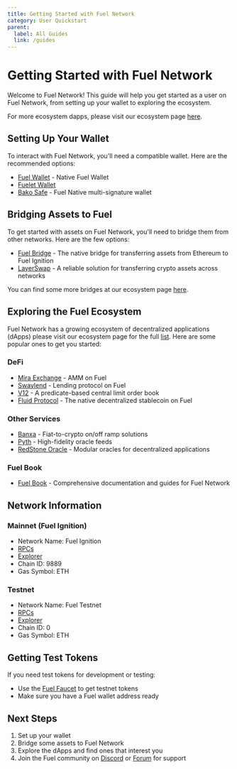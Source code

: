 ```yaml
---
title: Getting Started with Fuel Network
category: User Quickstart
parent:
  label: All Guides
  link: /guides
---
```


# Getting Started with Fuel Network

Welcome to Fuel Network! This guide will help you get started as a user on Fuel Network, from setting up your wallet to exploring the ecosystem.

For more ecosystem dapps, please visit our ecosystem page [here](https://app.fuel.network/ecosystem).

## Setting Up Your Wallet

To interact with Fuel Network, you'll need a compatible wallet. Here are the recommended options:

- [Fuel Wallet](/docs/wallet/install) - Native Fuel Wallet
- [Fuelet Wallet](https://fuelet.app/)
- [Bako Safe](https://www.bako.global/) - Fuel Native multi-signature wallet

## Bridging Assets to Fuel

To get started with assets on Fuel Network, you'll need to bridge them from other networks. Here are the few options:

- [Fuel Bridge](https://app.fuel.network/bridge) - The native bridge for transferring assets from Ethereum to Fuel Ignition
- [LayerSwap](https://layerswap.io/) - A reliable solution for transferring crypto assets across networks

You can find some more bridges at our ecosystem page [here](https://app.fuel.network/ecosystem?tag=Bridge).

## Exploring the Fuel Ecosystem

Fuel Network has a growing ecosystem of decentralized applications (dApps) please visit our ecosystem page for the full [list](https://app.fuel.network/ecosystem). Here are some popular ones to get you started:

### DeFi

- [Mira Exchange](https://mira.ly/) - AMM on Fuel
- [Swaylend](https://swaylend.com/) - Lending protocol on Fuel
- [V12](https://v12.trade/) - A predicate-based central limit order book
- [Fluid Protocol](https://fluidprotocol.xyz/) - The native decentralized stablecoin on Fuel

### Other Services

- [Banxa](https://banxa.com/) - Fiat-to-crypto on/off ramp solutions
- [Pyth](https://pyth.network/) - High-fidelity oracle feeds
- [RedStone Oracle](https://redstone.finance/) - Modular oracles for decentralized applications

### Fuel Book

- [Fuel Book](https://book.fuel.network/) - Comprehensive documentation and guides for Fuel Network

## Network Information

### Mainnet (Fuel Ignition)

- Network Name: Fuel Ignition
- [RPCs](https://docs.fuel.network/docs/graphql/overview/#rpc-endpoints)
- [Explorer](https://app.fuel.network/)
- Chain ID: 9889
- Gas Symbol: ETH

### Testnet

- Network Name: Fuel Testnet
- [RPCs](https://docs.fuel.network/docs/graphql/overview/#rpc-endpoints)
- [Explorer](https://testnet.fuel.network/)
- Chain ID: 0
- Gas Symbol: ETH

## Getting Test Tokens

If you need test tokens for development or testing:

- Use the [Fuel Faucet](https://faucet-testnet.fuel.network/) to get testnet tokens
- Make sure you have a Fuel wallet address ready

## Next Steps

1. Set up your wallet
2. Bridge some assets to Fuel Network
3. Explore the dApps and find ones that interest you
4. Join the Fuel community on [Discord](https://discord.com/invite/xfpK4Pe) or [Forum](https://forum.fuel.network/) for support
